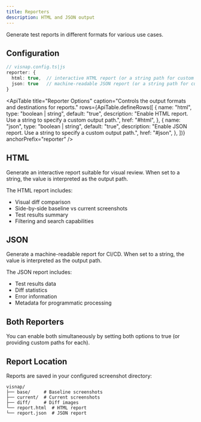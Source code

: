 ```yaml
---
title: Reporters
description: HTML and JSON output
---
```


Generate test reports in different formats for various use cases.

## Configuration

```ts
// visnap.config.ts|js
reporter: {
  html: true,  // interactive HTML report (or a string path for custom location)
  json: true   // machine-readable JSON report (or a string path for custom location)
}
```

<ApiTable
  title="Reporter Options"
  caption="Controls the output formats and destinations for reports."
  rows={ApiTable.defineRows([
    {
      name: "html",
      type: "boolean | string",
      default: "true",
      description:
        "Enable HTML report. Use a string to specify a custom output path.",
      href: "#html",
    },
    {
      name: "json",
      type: "boolean | string",
      default: "true",
      description:
        "Enable JSON report. Use a string to specify a custom output path.",
      href: "#json",
    },
  ])}
  anchorPrefix="reporter"
/>

## HTML

Generate an interactive report suitable for visual review. When set to a string, the value is interpreted as the output path.

The HTML report includes:

- Visual diff comparison
- Side-by-side baseline vs current screenshots
- Test results summary
- Filtering and search capabilities

## JSON

Generate a machine-readable report for CI/CD. When set to a string, the value is interpreted as the output path.

The JSON report includes:

- Test results data
- Diff statistics
- Error information
- Metadata for programmatic processing

## Both Reporters

You can enable both simultaneously by setting both options to true (or providing custom paths for each).

## Report Location

Reports are saved in your configured screenshot directory:

```
visnap/
├── base/     # Baseline screenshots
├── current/  # Current screenshots
├── diff/     # Diff images
└── report.html  # HTML report
└── report.json  # JSON report
```
